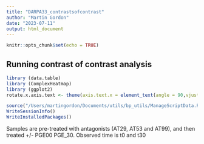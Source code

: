 ```yaml
---
title: "DARPA33_contrastsofcontrast"
author: "Martin Gordon"
date: "2023-07-11"
output: html_document
---
```


```r
knitr::opts_chunk$set(echo = TRUE)
```

## Running contrast of contrast analysis

```r
library (data.table)
library (ComplexHeatmap)
library (ggplot2)
rotate.x.axis.text <- theme(axis.text.x = element_text(angle = 90,vjust = 0.5, hjust=1))

source("/Users/martingordon/Documents/utils/bp_utils/ManageScriptData.R")
WriteSessionInfo()
WriteInstalledPackages()
```
Samples are pre-treated with antagonists (AT29, AT53 and AT99), and then treated +/- PGE00 PGE_30. Observed time is t0 and t30

```r

```

